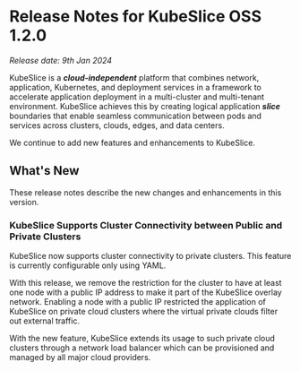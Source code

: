 # Release Notes for KubeSlice OSS 1.2.0

*Release date: 9th Jan 2024*

KubeSlice is a ***cloud-independent*** platform that combines network, application, Kubernetes, and deployment services 
in a framework to accelerate application deployment in a multi-cluster and multi-tenant environment. KubeSlice achieves this 
by creating logical application ***slice*** boundaries that enable seamless communication between pods and services across 
clusters, clouds, edges, and data centers.

We continue to add new features and enhancements to KubeSlice. 

## What's New
These release notes describe the new changes and enhancements in this version.


### KubeSlice Supports Cluster Connectivity between Public and Private Clusters
KubeSlice now supports cluster connectivity to private clusters. This feature is currently configurable only using YAML.

With this release, we remove the restriction for the cluster to have at least one node with a public IP address to make 
it part of the KubeSlice overlay network. Enabling a node with a public IP restricted the application of KubeSlice on 
private cloud clusters where the virtual private clouds filter out external traffic.

With the new feature, KubeSlice extends its usage to such private cloud clusters through a network load balancer which 
can be provisioned and managed by all major cloud providers.